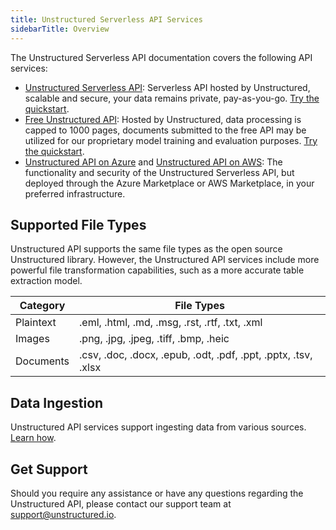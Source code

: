 ```yaml
---
title: Unstructured Serverless API Services
sidebarTitle: Overview
---
```


The Unstructured Serverless API documentation covers the following API services:

* [Unstructured Serverless API](/api-reference/api-services/saas-api-development-guide): Serverless API hosted by Unstructured, scalable and secure, your data remains private, pay-as-you-go. [Try the quickstart](/api-reference/api-services/saas-api-development-guide#quickstart-example).
* [Free Unstructured API](/api-reference/api-services/free-api): Hosted by Unstructured, data processing is capped to 1000 pages, documents submitted to the free API may be utilized for our proprietary model training and evaluation purposes. [Try the quickstart](/api-reference/api-services/free-api#quick-start-example).
* [Unstructured API on Azure](/api-reference/api-services/azure) and [Unstructured API on AWS](/api-reference/api-services/aws): The functionality and security of the Unstructured Serverless API, but deployed through the Azure Marketplace or AWS Marketplace, in your preferred infrastructure.


<SharedPagesBilling />

## Supported File Types

Unstructured API supports the same file types as the open source Unstructured library.
However, the Unstructured API services include more powerful file transformation capabilities,
such as a more accurate table extraction model.

|Category  |File Types                                                    |
|----------|--------------------------------------------------------------|
|Plaintext |.eml, .html, .md, .msg, .rst, .rtf, .txt, .xml                |
|Images    |.png, .jpg, .jpeg, .tiff, .bmp, .heic                         |
|Documents |.csv, .doc, .docx, .epub, .odt, .pdf, .ppt, .pptx, .tsv, .xlsx|


## Data Ingestion

Unstructured API services support ingesting data from various sources. [Learn how](/api-reference/ingest/source-connectors/overview).

## Get Support

Should you require any assistance or have any questions regarding the Unstructured API, please contact our support team at [support@unstructured.io](mailto:support%40unstructured.io).
